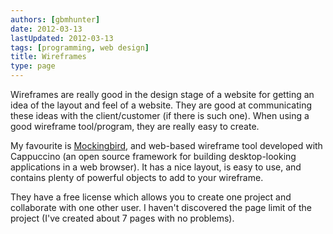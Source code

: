 ```yaml
---
authors: [gbmhunter]
date: 2012-03-13
lastUpdated: 2012-03-13
tags: [programming, web design]
title: Wireframes
type: page
---
```


<WarningIsNotes />

Wireframes are really good in the design stage of a website for getting an idea of the layout and feel of a website. They are good at communicating these ideas with the client/customer (if there is such one). When using a good wireframe tool/program, they are really easy to create.

My favourite is [Mockingbird](https://gomockingbird.com/), and web-based wireframe tool developed with Cappuccino (an open source framework for building desktop-looking applications in a web browser). It has a nice layout, is easy to use, and contains plenty of powerful objects to add to your wireframe.

They have a free license which allows you to create one project and collaborate with one other user. I haven't discovered the page limit of the project (I've created about 7 pages with no problems).
